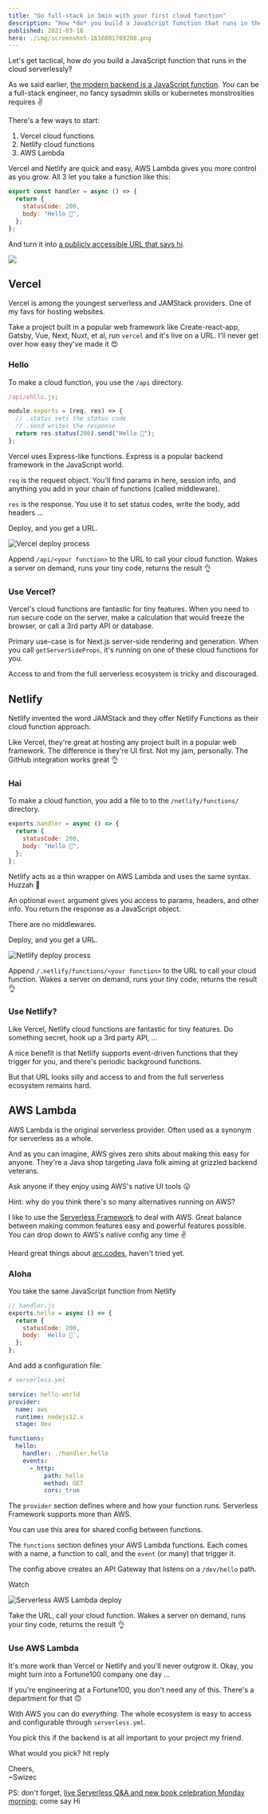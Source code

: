 ```yaml
---
title: "Go full-stack in 5min with your first cloud function"
description: "How *do* you build a JavaScript function that runs in the cloud serverlessly? Here's how to get started with Vercel, Netlify, or AWS Lambda"
published: 2021-03-18
hero: ./img/screenshot-1616081769208.png
---
```



Let's get tactical, how _do_ you build a JavaScript function that runs in the cloud serverlessly?

As we said earlier, [the modern backend is a JavaScript function](https://swizec.com/blog/if-you-can-javascript-you-can-backend). _You_ can be a full-stack engineer, no fancy sysadmin skills or kubernetes monstrosities requires ✌️

There's a few ways to start:

1.  Vercel cloud functions
2.  Netlify cloud functions
3.  AWS Lambda

Vercel and Netlify are quick and easy, AWS Lambda gives you more control as you grow. All 3 let you take a function like this:

```javascript
export const handler = async () => {
  return {
    statusCode: 200,
    body: "Hello 👋",
  };
};
```

And turn it into [a publicly accessible URL that says hi](https://z7pc0lqnw9.execute-api.us-east-1.amazonaws.com/dev/hello?name=Friend).

<ServerlessHandbookLaunch />

![](./img/d0YNJMgifh7a8ca.jpeg)

## Vercel

Vercel is among the youngest serverless and JAMStack providers. One of my favs for hosting websites.

Take a project built in a popular web framework like Create-react-app, Gatsby, Vue, Next, Nuxt, et al, run `vercel` and it's live on a URL. I'll never get over how easy they've made it 😍

### Hello

To make a cloud function, you use the `/api` directory.

```javascript
/api/ehllo.js;

module.exports = (req, res) => {
  // .status sets the status code
  // .send writes the response
  return res.status(200).send("Hello 👋");
};
```

Vercel uses Express-like functions. Express is a popular backend framework in the JavaScript world.

`req` is the request object. You'll find params in here, session info, and anything you add in your chain of functions (called middleware).

`res` is the response. You use it to set status codes, write the body, add headers ...

Deploy, and you get a URL.

![Vercel deploy process](./img/Vercel-deploy-processe4ac2e.gif)

Append `/api/<your function>` to the URL to call your cloud function. Wakes a server on demand, runs your tiny code, returns the result 👌

### Use Vercel?

Vercel's cloud functions are fantastic for tiny features. When you need to run secure code on the server, make a calculation that would freeze the browser, or call a 3rd party API or database.

Primary use-case is for Next.js server-side rendering and generation. When you call `getServerSideProps`, it's running on one of these cloud functions for you.

Access to and from the full serverless ecosystem is tricky and discouraged.

## Netlify

Netlify invented the word JAMStack and they offer Netlify Functions as their cloud function approach.

Like Vercel, they're great at hosting any project built in a popular web framework. The difference is they're UI first. Not my jam, personally. The GitHub integration works great 👌

### Hai

To make a cloud function, you add a file to to the `/netlify/functions/` directory.

```javascript
exports.handler = async () => {
  return {
    statusCode: 200,
    body: "Hello 👋",
  };
};
```

Netlify acts as a thin wrapper on AWS Lambda and uses the same syntax. Huzzah 🙌

An optional `event` argument gives you access to params, headers, and other info. You return the response as a JavaScript object.

There are no middlewares.

Deploy, and you get a URL.

![Netlify deploy process](./img/Netlify-deploy-processh32ceh.gif)

Append `/.netlify/functions/<your function>` to the URL to call your cloud function. Wakes a server on demand, runs your tiny code, returns the result 👌

### Use Netlify?

Like Vercel, Netlify cloud functions are fantastic for tiny features. Do something secret, hook up a 3rd party API, ...

A nice benefit is that Netlify supports event-driven functions that they trigger for you, and there's periodic background functions.

But that URL looks silly and access to and from the full serverless ecosystem remains hard.

## AWS Lambda

AWS Lambda is the original serverless provider. Often used as a synonym for serverless as a whole.

And as you can imagine, AWS gives zero shits about making this easy for anyone. They're a Java shop targeting Java folk aiming at grizzled backend veterans.

Ask anyone if they enjoy using AWS's native UI tools 😛

Hint: why do you think there's so many alternatives running on AWS?

I like to use the [Serverless Framework](https://www.serverless.com/) to deal with AWS. Great balance between making common features easy and powerful features possible. You can drop down to AWS's native config any time ✌️

Heard great things about [arc.codes](https://arc.codes/), haven't tried yet.

### Aloha

You take the same JavaScript function from Netlify

```javascript
// handler.js
exports.hello = async () => {
  return {
    statusCode: 200,
    body: `Hello 👋`,
  };
};
```

And add a configuration file:

```yaml
# serverless.yml

service: hello-world
provider:
  name: aws
  runtime: nodejs12.x
  stage: dev

functions:
  hello:
    handler: ./handler.hello
    events:
      - http:
          path: hello
          method: GET
          cors: true
```

The `provider` section defines where and how your function runs. Serverless Framework supports more than AWS.

You can use this area for shared config between functions.

The `functions` section defines your AWS Lambda functions. Each comes with a name, a function to call, and the `event` (or many) that trigger it.

The config above creates an API Gateway that listens on a `/dev/hello` path.

Watch

![Serverless AWS Lambda deploy](./img/Serverless-AWS-Lambda-deploy8bg956.gif)

Take the URL, call your cloud function. Wakes a server on demand, runs your tiny code, returns the result 👌

### Use AWS Lambda

It's more work than Vercel or Netlify and you'll never outgrow it. Okay, you might turn into a Fortune100 company one day ...

If you're engineering at a Fortune100, you don't need any of this. There's a department for that 🙃

With AWS you can do _everything_. The whole ecosystem is easy to access and configurable through `serverless.yml`.

You pick this if the backend is at all important to your project my friend.

What would you pick? hit reply

Cheers,<br/>
~Swizec

PS: don't forget, [live Serverless Q&A and new book celebration Monday morning](https://www.youtube.com/watch?v=WC-mEf4K9as); come say Hi
